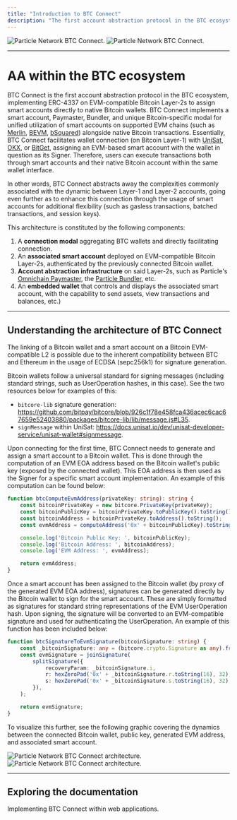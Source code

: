 ```yaml
---
title: "Introduction to BTC Connect"
description: "The first account abstraction protocol in the BTC ecosystem."
---
```


<img
  className="block dark:hidden"
  src="/api-reference/btc/images/connect.png"
  alt="Particle Network BTC Connect."
/>
<img
  className="hidden dark:block"
  src="/api-reference/btc/images/connect.png"
  alt="Particle Network BTC Connect."
/>

***

# AA within the BTC ecosystem

BTC Connect is the first account abstraction protocol in the BTC ecosystem, implementing ERC-4337 on EVM-compatible Bitcoin Layer-2s to assign smart accounts directly to native Bitcoin wallets. BTC Connect implements a smart account, Paymaster, Bundler, and unique Bitcoin-specific modal for unified utilization of smart accounts on supported EVM chains (such as [Merlin](https://twitter.com/MerlinLayer2/status/1748305593423757460), [BEVM](https://www.bevm.io), [bSquared](https://www.bsquared.network/)) alongside native Bitcoin transactions. Essentially, BTC Connect facilitates wallet connection (on Bitcoin Layer-1) with [UniSat](https://unisat.io/), [OKX](https://www.okx.com/web3), or [BitGet](https://web3.bitget.com/en), assigning an EVM-based smart account with the wallet in question as its Signer. Therefore, users can execute transactions both through smart accounts and their native Bitcoin account within the same wallet interface.

In other words, BTC Connect abstracts away the complexities commonly associated with the dynamic between Layer-1 and Layer-2 accounts, going even further as to enhance this connection through the usage of smart accounts for additional flexibility (such as gasless transactions, batched transactions, and session keys).

This architecture is constituted by the following components:

1. A **connection modal** aggregating BTC wallets and directly facilitating connection.
2. An **associated smart account** deployed on EVM-compatible Bitcoin Layer-2s, authenticated by the previously connected Bitcoin wallet.
3. **Account abstraction infrastructure** on said Layer-2s, such as Particle's [Omnichain Paymaster](/resources/integrations/aa/paymaster), the [Particle Bundler](/resources/integrations/aa/bundler), etc.
4. An **embedded wallet** that controls and displays the associated smart account, with the capability to send assets, view transactions and balances, etc.)

***

## Understanding the architecture of BTC Connect

The linking of a Bitcoin wallet and a smart account on a Bitcoin EVM-compatible L2 is possible due to the inherent compatibility between BTC and Ethereum in the usage of ECDSA (sepc256k1) for signature generation.

Bitcoin wallets follow a universal standard for signing messages (including standard strings, such as UserOperation hashes, in this case). See the two resources below for examples of this:

- `bitcore-lib` signature generation: https://github.com/bitpay/bitcore/blob/926c1f78e458fca436acec6cac67659e52403880/packages/bitcore-lib/lib/message.js#L35.
- `signMessage` within UniSat: https://docs.unisat.io/dev/unisat-developer-service/unisat-wallet#signmessage.

Upon connecting for the first time, BTC Connect needs to generate and assign a smart account to a Bitcoin wallet. This is done through the computation of an EVM EOA address based on the Bitcoin wallet's public key (exposed by the connected wallet). This EOA address is then used as the Signer for a specific smart account implementation. An example of this computation can be found below:

```typescript TypeScript
function btcComputeEvmAddress(privateKey: string): string {
    const bitcoinPrivateKey = new bitcore.PrivateKey(privateKey);
    const bitcoinPublicKey = bitcoinPrivateKey.toPublicKey().toString();
    const bitcoinAddress = bitcoinPrivateKey.toAddress().toString();
    const evmAddress = computeAddress('0x' + bitcoinPublicKey).toString();

    console.log('Bitcoin Public Key: ', bitcoinPublicKey);
    console.log('Bitcoin Address: ', bitcoinAddress);
    console.log('EVM Address: ', evmAddress);

    return evmAddress;
}
```

Once a smart account has been assigned to the Bitcoin wallet (by proxy of the generated EVM EOA address), signatures can be generated directly by the Bitcoin wallet to sign for the smart account. These are simply formatted as signatures for standard string representations of the EVM UserOperation hash. Upon signing, the signature will be converted to an EVM-compatible signature and used for authenticating the UserOperation. An example of this function has been included below:

```typescript TypeScript
function btcSignatureToEvmSignature(bitcoinSignature: string) {
    const _bitcoinSignature: any = (bitcore.crypto.Signature as any).fromCompact(Buffer.from(bitcoinSignature, 'base64'));
    const evmSignature = joinSignature(
        splitSignature({
            recoveryParam: _bitcoinSignature.i,
            r: hexZeroPad('0x' + _bitcoinSignature.r.toString(16), 32),
            s: hexZeroPad('0x' + _bitcoinSignature.s.toString(16), 32),
        }),
    );

    return evmSignature;
}
```

To visualize this further, see the following graphic covering the dynamics between the connected Bitcoin wallet, public key, generated EVM address, and associated smart account.

<img
  className="block dark:hidden"
  src="/api-reference/btc/images/architecture.jpg"
  alt="Particle Network BTC Connect architecture."
/>
<img
  className="hidden dark:block"
  src="/api-reference/btc/images/architecture.jpg"
  alt="Particle Network BTC Connect architecture."
/>

***

## Exploring the documentation


  <Card title="Web SDK" href="/api-reference/btc/desktop/web">
    Implementing BTC Connect within web applications.
  </Card>

